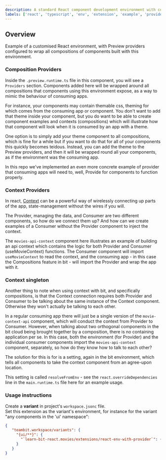 ```yaml
---
description: A standard React component development environment with configurable providers
labels: ['react', 'typescript', 'env', 'extension', 'example', 'providers', 'context']
---
```



## Overview

Example of a customised React environment, with Preview providers configured to wrap all compositions of components built with this environment.

### Composition Providers

Inside the `.preview.runtime.ts` file in this component, you will see a `Providers` section. Components added here will be wrapped around all compositions that components using this 
environment expose, as a way to mimic the behaviour of consuming apps.  

For instance, your components may contain themable css, theming for which comes from the consuming app or 
component. You don't want to add that theme inside your component, but you do want to be able to create component examples and contexts (compositions) which will illustrate how that 
component will look when it is consumed by an app with a theme. 

One option is to simply add your theme component to all compositions, which is fine for a while but if you want to do that for all of your components this quickly becomes teidous.
Instead, you can add the theme to the Preview providers, and then it will be wrapped round all your components, as if the environment was the consuming app.

In this repo we've implemented an even more concrete example of provider that consuming apps will need to, well, Provide for components to function properly. 

### Context Providers

In react, [Context](https://reactjs.org/docs/context.html) can be a powerful way of wirelessly connecting up parts of the app, state-management without the wires if you will.

The Provider, managing the data, and Consumer are two different components, so how do we connect them up? And how can we create examples of a Consumer without the Provider component
to inject the context.

The `movies-api-context` component here illustrates an example of building an api context which contains the logic for both Provider and Consumer (useMovieContext) functions. The Consumer
component will import `useMovieContext` to read the context, and the consuming app - in this case the Compositions feature in bit - will import the Provider and wrap the app with it.  

### Context singleton

Another thing to note when using context with bit, and specifically compositions, is that the Context connection requires both Provider and Consumer to be talking about the same 
instance of the Context component. Otherwise they won't actually be talking to each other. 

In a regular consuming app there will just be a single version of the `movie-context-api` component, which will conduct the context from Provider to Consumer. However, when talking about 
two orthogonal components in the bit cloud being brought together by a composition, there is no containing application per se. In this case, both the environment (for Provider) and the 
individual consumer components import the `movies-api-context` component, separately, so how do they know how to talk to each other? 

The solution for this is for is a setting, again in the bit environment, which tells all components to take the context component from an agree-upon location.

This setting is called `resolveFromEnv` - see the `react.overrideDependencies` line in the `main.runtime.ts` file here for an example usage.

### Usage instructions

Create a **variant** in project's `workspace.jsonc` file.  
Set this extension as the variant's environment, for instance for the variant "any components in the 'ui' namespace":

```json
{
   "teambit.workspace/variants": {
     "{ui/**}": {
       "`learn-bit-react.movies/extensions/react-env-with-provider`": {}
     }
   }
}
```